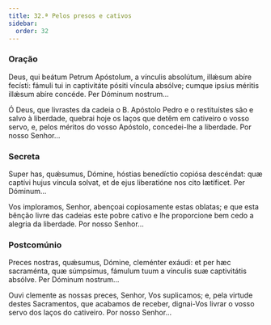 ```yaml
---
title: 32.ª Pelos presos e cativos
sidebar:
  order: 32
---
```


### Oração

<div class="side-by-side not-content">

Deus, qui beátum Petrum Apóstolum, a vínculis absolútum, illǽsum abíre fecísti: fámuli tui in captivitáte pósiti víncula absólve; cumque ipsíus méritis illǽsum abíre concéde. Per Dóminum nostrum...

Ó Deus, que livrastes da cadeia o B. Apóstolo Pedro e o restituístes são e salvo à liberdade, quebrai hoje os laços que detêm em cativeiro o vosso servo, e, pelos méritos do vosso Apóstolo, concedei-lhe a liberdade. Por nosso Senhor...

</div>

### Secreta

<div class="side-by-side not-content">

Super has, quǽsumus, Dómine, hóstias benedíctio copiósa descéndat: quæ captívi hujus víncula solvat, et de ejus liberatióne nos cito lætíficet. Per Dóminum...

Vos imploramos, Senhor, abençoai copiosamente estas oblatas; e que esta bênção livre das cadeias este pobre cativo e lhe proporcione bem cedo a alegria da liberdade. Por nosso Senhor...

</div>

### Postcomúnio

<div class="side-by-side not-content">

Preces nostras, quǽsumus, Dómine, cleménter exáudi: et per hæc sacraménta, quæ súmpsimus, fámulum tuum a vínculis suæ captivitátis absólve. Per Dóminum nostrum...

Ouvi clemente as nossas preces, Senhor, Vos suplicamos; e, pela virtude destes Sacramentos, que acabamos de receber, dignai-Vos livrar o vosso servo dos laços do cativeiro. Por nosso Senhor...

</div>
